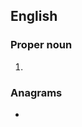 ==English==

===Proper noun===
{{en-proper noun}}

# {{initialism of|{{w|Malaysian National Space Agency}}|lang=en}}

===Anagrams===
* {{anagrams|en|a=amns|-mans|MANs|MNAs|NASM|mans|mnas}}